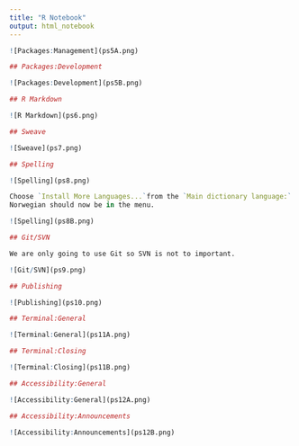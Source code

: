 ```yaml
---
title: "R Notebook"
output: html_notebook
---
```


```r

![Packages:Management](ps5A.png)

## Packages:Development

![Packages:Development](ps5B.png)

## R Markdown

![R Markdown](ps6.png)

## Sweave

![Sweave](ps7.png)

## Spelling

![Spelling](ps8.png)

Choose `Install More Languages...`from the `Main dictionary language:` drop-down menu.
Norwegian should now be in the menu.

![Spelling](ps8B.png)

## Git/SVN

We are only going to use Git so SVN is not to important.

![Git/SVN](ps9.png)

## Publishing

![Publishing](ps10.png)

## Terminal:General

![Terminal:General](ps11A.png)

## Terminal:Closing

![Terminal:Closing](ps11B.png)

## Accessibility:General

![Accessibility:General](ps12A.png)

## Accessibility:Announcements

![Accessibility:Announcements](ps12B.png)
```
